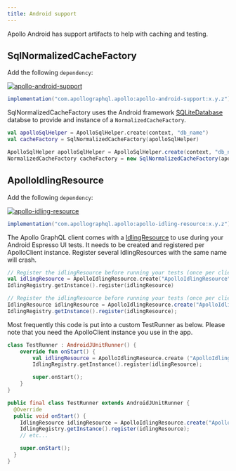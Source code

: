 ```yaml
---
title: Android support
---
```



Apollo Android has support artifacts to help with caching and testing.

## SqlNormalizedCacheFactory

Add the following `dependency`:

[ ![apollo-android-support](https://img.shields.io/bintray/v/apollographql/android/apollo-android-support.svg?label=apollo-android-support) ](https://bintray.com/apollographql/android/apollo-android-support/_latestVersion)
```groovy
implementation("com.apollographql.apollo:apollo-android-support:x.y.z")
```

SqlNormalizedCacheFactory uses the Android framework [SQLiteDatabase](https://developer.android.com/reference/android/database/sqlite/SQLiteDatabase) databse to provide and instance of a `NormalizedCacheFactory`.

<MultiCodeBlock>

```kotlin
val apolloSqlHelper = ApolloSqlHelper.create(context, "db_name")
val cacheFactory = SqlNormalizedCacheFactory(apolloSqlHelper)
```

```java
ApolloSqlHelper apolloSqlHelper = ApolloSqlHelper.create(context, "db_name");
NormalizedCacheFactory cacheFactory = new SqlNormalizedCacheFactory(apolloSqlHelper);
```

</MultiCodeBlock>

## ApolloIdlingResource

Add the following `dependency`:

[ ![apollo-idling-resource](https://img.shields.io/bintray/v/apollographql/android/apollo-idling-resource.svg?label=apollo-idling-resource) ](https://bintray.com/apollographql/android/apollo-idling-resource/_latestVersion)
```groovy
implementation("com.apollographql.apollo:apollo-idling-resource:x.y.z")
```

The Apollo GraphQL client comes with a [IdlingResource](https://developer.android.com/training/testing/espresso/idling-resource) to use
 during your Android Espresso UI tests. It needs to be created and registered per ApolloClient instance. Register several IdlingResources
 with the same name will crash.

<MultiCodeBlock>

```kotlin
// Register the idlingResource before running your tests (once per client).
val idlingResource = ApolloIdlingResource.create("ApolloIdlingResource", apolloClient)
IdlingRegistry.getInstance().register(idlingResource)
```

```java
// Register the idlingResource before running your tests (once per client).
IdlingResource idlingResource = ApolloIdlingResource.create("ApolloIdlingResource", apolloClient);
IdlingRegistry.getInstance().register(idlingResource);
```

</MultiCodeBlock>


Most frequently this code is put into a custom TestRunner as below. Please note that you need the ApolloClient instance you use in the app.

<MultiCodeBlock>

```kotlin
class TestRunner : AndroidJUnitRunner() {
    override fun onStart() {
        val idlingResource = ApolloIdlingResource.create ("ApolloIdlingResource", apolloClient);
        IdlingRegistry.getInstance().register(idlingResource);

        super.onStart();
    }
}
```

```java
public final class TestRunner extends AndroidJUnitRunner {
  @Override
  public void onStart() {
    IdlingResource idlingResource = ApolloIdlingResource.create("ApolloIdlingResource", apolloClient);
    IdlingRegistry.getInstance().register(idlingResource);
    // etc...

    super.onStart();
  }
}
```

</MultiCodeBlock>

